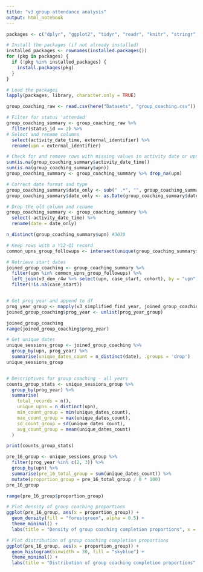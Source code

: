 ```yaml
---
title: "v3 group attendance analysis"
output: html_notebook
---
```



```r
packages <- c("dplyr", "ggplot2", "tidyr", "readr", "knitr", "stringr", "lubridate", "here")

# Install the packages (if not already installed)
installed_packages <- rownames(installed.packages())
for (pkg in packages) {
  if (!pkg %in% installed_packages) {
    install.packages(pkg)
  }
}

# Load the packages
lapply(packages, library, character.only = TRUE)
```

```r
group_coaching_raw <- read.csv(here("Datasets", "group_coaching.csv"))
```

```r
# Filter for status 'attended'
group_coaching_summary <- group_coaching_raw %>%
  filter(status_id == 2) %>%
# Select and rename columns
  select(activity_date_time, external_identifier) %>%
  rename(upn = external_identifier)

```

```r
# Check for and remove rows with missing values in activity date or upn
sum(is.na(group_coaching_summary$activity_date_time))
sum(is.na(group_coaching_summary$upn))
group_coaching_summary <- group_coaching_summary %>% drop_na(upn)
```

```r
# Correct date format and type
group_coaching_summary$date_only <- sub(" .*", "", group_coaching_summary$activity_date_time)
group_coaching_summary$date_only <- as.Date(group_coaching_summary$date_only, format = "%d/%m/%Y")

# Drop the old column and rename 
group_coaching_summary <- group_coaching_summary %>%
  select(-activity_date_time) %>%
  rename(date = date_only)

n_distinct(group_coaching_summary$upn) #3038
```

```r
# Keep rows with a Y12-Q1 record
common_upns_group_followups <- intersect(unique(group_coaching_summary$upn), unique(filtered_v3_followups$upn))

# Retrieve start dates
joined_group_coaching <- group_coaching_summary %>%
  filter(upn %in% common_upns_group_followups) %>%
  left_join(v3_dem_r4w %>% select(upn, case_start, cohort), by = "upn") %>%
  filter(!is.na(case_start))


# Get prog year and append to df 
prog_year_group <- mapply(v3_simplified_find_year, joined_group_coaching$date, joined_group_coaching$case_start, SIMPLIFY = FALSE)
joined_group_coaching$prog_year <- unlist(prog_year_group)

joined_group_coaching
range(joined_group_coaching$prog_year)
```

```r
# Get unique dates
unique_sessions_group <- joined_group_coaching %>%
  group_by(upn, prog_year) %>%
  summarise(unique_dates_count = n_distinct(date), .groups = 'drop')
unique_sessions_group


# Descriptives for group coaching - all years 
counts_group_stats <- unique_sessions_group %>%
  group_by(prog_year) %>%
  summarise(
    total_records = n(), 
    unique_upns = n_distinct(upn), 
    min_count_group = min(unique_dates_count),
    max_count_group = max(unique_dates_count),
    sd_count_group = sd(unique_dates_count),
    avg_count_group = mean(unique_dates_count)
  )

print(counts_group_stats)
```
```r
pre_16_group <- unique_sessions_group %>%
  filter(prog_year %in% c(2, 3)) %>%
  group_by(upn) %>%
  summarise(pre_16_total_group = sum(unique_dates_count)) %>%
  mutate(proportion_group = pre_16_total_group / 8 * 100)
pre_16_group

range(pre_16_group$proportion_group)
```

```r
# Plot density of group coaching proportions
ggplot(pre_16_group, aes(x = proportion_group)) +
  geom_density(fill = "forestgreen", alpha = 0.5) +
  theme_minimal() +
  labs(title = "Density of group coaching completion proportions", x = "Proportion met", y = "Density")
```
```r
# Plot distribution of group coaching completion proportions
ggplot(pre_16_group, aes(x = proportion_group)) +
  geom_histogram(binwidth = 30, fill = "skyblue") + 
  theme_minimal() +
  labs(title = "Distribution of group coaching completion proportions", x = "Proportion met", y = "Frequency (count)")
```
